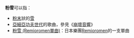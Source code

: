 '''粉雪'''可以指：

* [[粉末|粉末]]狀的[[雪|雪]]
* [[亞細亞功夫世代|亞細亞功夫世代]]的歌曲，參見《[[崩壞音響|崩壞音響]]》
* [[粉雪_(Remioromen單曲)|粉雪 (Remioromen單曲)]]：日本樂團[[Remioromen|Remioromen]]的一支單曲

{{消歧義|CAT=二字消歧义}}
